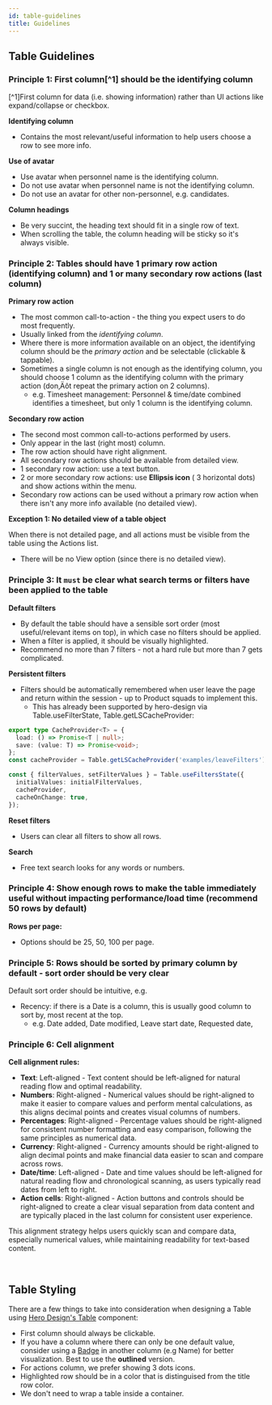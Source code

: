```yaml
---
id: table-guidelines
title: Guidelines
---
```




## Table Guidelines

### Principle 1: First column[^1] should be the identifying column

[^1]First column for data (i.e. showing information) rather than UI actions like expand/collapse or checkbox.

**Identifying column**

- Contains the most relevant/useful information to help users choose a row to see more info.

**Use of avatar**

- Use avatar when personnel name is the identifying column.
- Do not use avatar when personnel name is not the identifying column.
- Do not use an avatar for other non-personnel, e.g. candidates.

**Column headings**

- Be very succint, the heading text should fit in a single row of text.
- When scrolling the table, the column heading will be sticky so it's always visible.

<div id="column-heading-principle">
  <ColumnHeadingTablePrinciple />
</div>

### Principle 2: Tables should have 1 primary row action (identifying column) and 1 or many secondary row actions (last column)

**Primary row action**

- The most common call-to-action - the thing you expect users to do most frequently.
- Usually linked from the _identifying column_.
- Where there is more information available on an object, the identifying column should be the _primary action_ and be selectable (clickable & tappable).
- Sometimes a single column is not enough as the identifying column, you should choose 1 column as the identifying column with the primary action (don‚Äôt repeat the primary action on 2 columns).
  - e.g. Timesheet management: Personnel & time/date combined identifies a timesheet, but only 1 column is the identifying column.

**Secondary row action**

- The second most common call-to-actions performed by users.
- Only appear in the last (right most) column.
- The row action should have right alignment.
- All secondary row actions should be available from detailed view.
- 1 secondary row action: use a text button.
- 2 or more secondary row actions: use **Ellipsis icon** (<Icon icon="more-horizontal" /> 3 horizontal dots) and show actions within the menu.
- Secondary row actions can be used without a primary row action when there isn't any more info available (no detailed view).

<div id="row-action-principle">
  <RowActionTablePrinciple />
</div>

**Exception 1: No detailed view of a table object**

When there is not detailed page, and all actions must be visible from the table using the Actions list.

- There will be no View option (since there is no detailed view).

### Principle 3: It `must` be clear what search terms or filters have been applied to the table

**Default filters**

- By default the table should have a sensible sort order (most useful/relevant items on top), in which case no filters should be applied.
- When a filter is applied, it should be visually highlighted.
- Recommend no more than 7 filters - not a hard rule but more than 7 gets complicated.

**Persistent filters**

- Filters should be automatically remembered when user leave the page and return within the session - up to Product squads to implement this.
  - This has already been supported by hero-design via Table.useFilterState, Table.getLSCacheProvider:

```typescript
export type CacheProvider<T> = {
  load: () => Promise<T | null>;
  save: (value: T) => Promise<void>;
};
const cacheProvider = Table.getLSCacheProvider('examples/leaveFilters');

const { filterValues, setFilterValues } = Table.useFiltersState({
  initialValues: initialFilterValues,
  cacheProvider,
  cacheOnChange: true,
});
```

**Reset filters**

- Users can clear all filters to show all rows.

**Search**

- Free text search looks for any words or numbers.

### Principle 4: Show enough rows to make the table immediately useful without impacting performance/load time (recommend 50 rows by default)

**Rows per page:**

- Options should be 25, 50, 100 per page.

### Principle 5: Rows should be sorted by primary column by default - sort order should be very clear

Default sort order should be intuitive, e.g.

- Recency: if there is a Date is a column, this is usually good column to sort by, most recent at the top.
  - e.g. Date added, Date modified, Leave start date, Requested date,

### Principle 6: Cell alignment

**Cell alignment rules:**

- **Text**: Left-aligned - Text content should be left-aligned for natural reading flow and optimal readability.
- **Numbers**: Right-aligned - Numerical values should be right-aligned to make it easier to compare values and perform mental calculations, as this aligns decimal points and creates visual columns of numbers.
- **Percentages**: Right-aligned - Percentage values should be right-aligned for consistent number formatting and easy comparison, following the same principles as numerical data.
- **Currency**: Right-aligned - Currency amounts should be right-aligned to align decimal points and make financial data easier to scan and compare across rows.
- **Date/time**: Left-aligned - Date and time values should be left-aligned for natural reading flow and chronological scanning, as users typically read dates from left to right.
- **Action cells**: Right-aligned - Action buttons and controls should be right-aligned to create a clear visual separation from data content and are typically placed in the last column for consistent user experience.

This alignment strategy helps users quickly scan and compare data, especially numerical values, while maintaining readability for text-based content.

<div id="cell-alignment-principle">
  <CellAlignmentTablePrinciple />
</div>

<br />

## Table Styling

There are a few things to take into consideration when designing a Table using [Hero Design's Table](/web/components/table/basic) component:

- First column should always be clickable.
- If you have a column where there can only be one default value, consider using a [Badge](/web/components/badge) in another column (e.g Name) for better visualization. Best to use the **outlined** version.
- For actions column, we prefer showing 3 dots icons.
- Highlighted row should be in a color that is distinguised from the title row color.
- We don't need to wrap a table inside a container.
